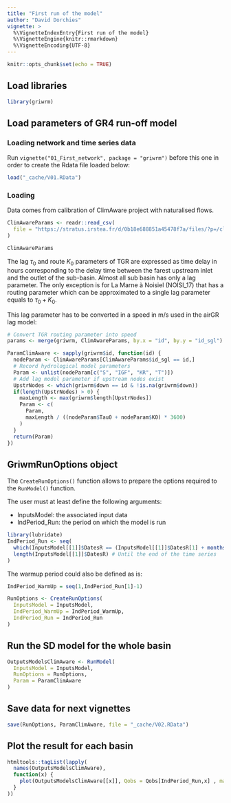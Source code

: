 ```yaml
---
title: "First run of the model"
author: "David Dorchies"
vignette: >
  %\VignetteIndexEntry{First run of the model}
  %\VignetteEngine{knitr::rmarkdown}
  %\VignetteEncoding{UTF-8}
---
```


```r
knitr::opts_chunk$set(echo = TRUE)
```

## Load libraries

```r
library(griwrm)
```


## Load parameters of GR4 run-off model

### Loading network and time series data

Run `vignette("01_First_network", package = "griwrm")` before this one in order to create the Rdata file loaded below:

```r
load("_cache/V01.RData")
```

### Loading

Data comes from calibration of ClimAware project with naturalised flows.

```r
ClimAwareParams <- readr::read_csv(
  file = "https://stratus.irstea.fr/d/0b18e688851a45478f7a/files/?p=/climaware_hydro/Ident_NAT_P0P0.txt&dl=1"
)

ClimAwareParams
```

The lag $\tau_0$ and route $K_0$ parameters of TGR are expressed as time delay in hours corresponding to the delay time between the farest upstream inlet and the outlet of the sub-basin.
Almost all sub basin has only a lag parameter. The only exception is for La Marne à Noisiel (NOISI_17) that has a routing parameter which can be approximated to a single lag parameter equals to $\tau_0 + K_0$.

This lag parameter has to be converted in a speed in m/s used in the airGR lag model:

```r
# Convert TGR routing parameter into speed
params <- merge(griwrm, ClimAwareParams, by.x = "id", by.y = "id_sgl")

ParamClimAware <- sapply(griwrm$id, function(id) {
  nodeParam <- ClimAwareParams[ClimAwareParams$id_sgl == id,]
  # Record hydrological model parameters
  Param <- unlist(nodeParam[c("S", "IGF", "KR", "T")])
  # Add lag model parameter if upstream nodes exist
  UpstrNodes <- which(griwrm$down == id & !is.na(griwrm$down))
  if(length(UpstrNodes) > 0) {
    maxLength <- max(griwrm$length[UpstrNodes])
    Param <- c(
      Param,
      maxLength / ((nodeParam$Tau0 + nodeParam$K0) * 3600)
    )
  }
  return(Param)
})

```

## GriwmRunOptions object

The `CreateRunOptions()` function allows to prepare the options required to the `RunModel()` function.

The user must at least define the following arguments:

* InputsModel: the associated input data
* IndPeriod_Run: the period on which the model is run


```r
library(lubridate)
IndPeriod_Run <- seq(
  which(InputsModel[[1]]$DatesR == (InputsModel[[1]]$DatesR[1] + months(12))), # Set aside warm-up period
  length(InputsModel[[1]]$DatesR) # Until the end of the time series
)
```

The warmup period could also be defined as is:

```r
IndPeriod_WarmUp = seq(1,IndPeriod_Run[1]-1)
```



```r
RunOptions <- CreateRunOptions(
  InputsModel = InputsModel,
  IndPeriod_WarmUp = IndPeriod_WarmUp,
  IndPeriod_Run = IndPeriod_Run
)
```



## Run the SD model for the whole basin

```r
OutputsModelsClimAware <- RunModel(
  InputsModel = InputsModel,
  RunOptions = RunOptions,
  Param = ParamClimAware
)
```

## Save data for next vignettes

```r
save(RunOptions, ParamClimAware, file = "_cache/V02.RData")
```

## Plot the result for each basin

```r
htmltools::tagList(lapply(
  names(OutputsModelsClimAware),
  function(x) {
    plot(OutputsModelsClimAware[[x]], Qobs = Qobs[IndPeriod_Run,x] , main = x)
  }
))
```






